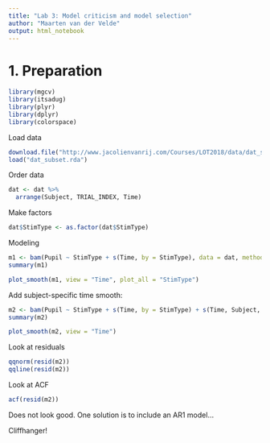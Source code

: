 ```yaml
---
title: "Lab 3: Model criticism and model selection"
author: "Maarten van der Velde"
output: html_notebook
---
```


# 1. Preparation
```r
library(mgcv)
library(itsadug)
library(plyr)
library(dplyr)
library(colorspace)
```


Load data
```r
download.file("http://www.jacolienvanrij.com/Courses/LOT2018/data/dat_subset.rda", "dat_subset.rda")
load("dat_subset.rda")
```
Order data
```r
dat <- dat %>%
  arrange(Subject, TRIAL_INDEX, Time)
```


Make factors
```r
dat$StimType <- as.factor(dat$StimType)
```


Modeling
```r
m1 <- bam(Pupil ~ StimType + s(Time, by = StimType), data = dat, method = "fREML", discrete = TRUE)
summary(m1)
```

```r
plot_smooth(m1, view = "Time", plot_all = "StimType")
```

Add subject-specific time smooth:
```r
m2 <- bam(Pupil ~ StimType + s(Time, by = StimType) + s(Time, Subject, bs = "fs", m = 1), data = dat, method = "fREML", discrete = TRUE)
summary(m2)

```

```r
plot_smooth(m2, view = "Time")
```

Look at residuals
```r
qqnorm(resid(m2))
qqline(resid(m2))
```

Look at ACF
```r
acf(resid(m2))
```

Does not look good. One solution is to include an AR1 model...

Cliffhanger!